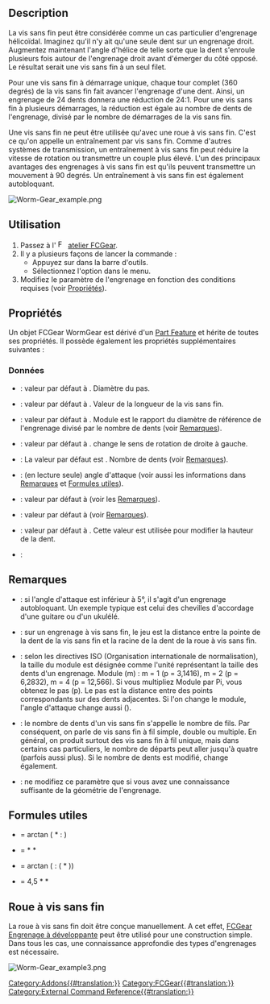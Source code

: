 <languages/>

{{Docnav/fr
|[[FCGear_CrownGear/fr|Engrenage couronne]]
|[[FCGear_TimingGear/fr|Engrenage de distribution]] 
|[[FCGear Workbench/fr|Atelier FCGear]]
|IconL=FCGear_CrownGear.svg
|IconR=FCGear_TimingGear.svg
|IconC=FCGear_workbench_icon.svg
}}

{{GuiCommand/fr
|Name=FCGear WormGear
|Name/fr=FCGear Vis sans fin
|MenuLocation=Gear → Worm Gear
|Workbenches=[[FCGear_Workbench/fr|FCGear]]
|Shortcut=Aucun
|Version=v0.16
|SeeAlso=[[PartDesign_InvoluteGear/fr|PartDesign Engrenage à développante]]
}}

<span id="Description"></span>
== Description ==

La vis sans fin peut être considérée comme un cas particulier d'engrenage hélicoïdal. Imaginez qu'il n'y ait qu'une seule dent sur un engrenage droit. Augmentez maintenant l'angle d'hélice de telle sorte que la dent s'enroule plusieurs fois autour de l'engrenage droit avant d'émerger du côté opposé. Le résultat serait une vis sans fin à un seul filet.

Pour une vis sans fin à démarrage unique, chaque tour complet (360 degrés) de la vis sans fin fait avancer l'engrenage d'une dent. Ainsi, un engrenage de 24 dents donnera une réduction de 24:1. Pour une vis sans fin à plusieurs démarrages, la réduction est égale au nombre de dents de l'engrenage, divisé par le nombre de démarrages de la vis sans fin.

Une vis sans fin ne peut être utilisée qu'avec une roue à vis sans fin. C'est ce qu'on appelle un entraînement par vis sans fin. Comme d'autres systèmes de transmission, un entraînement à vis sans fin peut réduire la vitesse de rotation ou transmettre un couple plus élevé. L'un des principaux avantages des engrenages à vis sans fin est qu'ils peuvent transmettre un mouvement à 90 degrés. Un entraînement à vis sans fin est également autobloquant.

[[Image:Worm-Gear_example.png]]
{{Caption|Engrenage à vis sans fin (nombre de dents 3)}}

<span id="Usage"></span>
==Utilisation==

# Passez à l' [[Image:FCGear_workbench_icon.svg|16px]] [[FCGear_Workbench/fr|atelier FCGear]].
# Il y a plusieurs façons de lancer la commande :
#* Appuyez sur {{Button|[[File:FCGear_WormGear.svg|16px]] [[FCGear_WormGear/fr|Worm Gear]]}} dans la barre d'outils.
#* Sélectionnez l'option {{MenuCommand|Gear → [[File:FCGear_WormGear.svg|16px]] Worm Gear}} dans le menu.
# Modifiez le paramètre de l'engrenage en fonction des conditions requises (voir [[#Propri.C3.A9t.C3.A9s|Propriétés]]).

<span id="Properties"></span>
==Propriétés==

Un objet FCGear WormGear est dérivé d'un [[Part_Feature/fr|Part Feature]] et hérite de toutes ses propriétés. Il possède également les propriétés supplémentaires suivantes :

<span id="Data"></span>
===Données===

{{Properties_Title|base}}

* {{PropertyData|diameter|Length}} : valeur par défaut à {{Value|5 mm}}. Diamètre du pas.
* {{PropertyData|height|Length}} : valeur par défaut à {{Value|5 mm}}. Valeur de la longueur de la vis sans fin.
* {{PropertyData|module|Length}} : valeur par défaut à {{Value|1 mm}}. Module est le rapport du diamètre de référence de l'engrenage divisé par le nombre de dents (voir [[#Remarques|Remarques]]).
* {{PropertyData|reverse_pitch|Bool}} : valeur par défaut à {{False}}. {{True}} change le sens de rotation de droite à gauche.
* {{PropertyData|teeth|Integer}} : La valeur par défaut est {{Value|3}}. Nombre de dents (voir [[#Remarques|Remarques]]).

{{Properties_Title|computed}}

* {{PropertyData|beta|Angle}} : (en lecture seule) angle d'attaque (voir aussi les informations dans [[#Remarques|Remarques]] et [[#Formules_utiles|Formules utiles]]).

{{Properties_Title|involute}}

* {{PropertyData|pressure_angle|Angle}} : valeur par défaut à {{Value|20 °}} (voir les [[#Remarques|Remarques]]).

{{Properties_Title|tolerance}}

* {{PropertyData|clearance|Float}} : valeur par défaut à {{Value|0.25}} (voir [[#Remarques|Remarques]]).
* {{PropertyData|head|Float}} : valeur par défaut à {{Value|0}}. Cette valeur est utilisée pour modifier la hauteur de la dent.

{{Properties_Title|version}}

* {{PropertyData|version|String}} :

<span id="Notes"></span>
==Remarques==

* {{Emphasis|beta}} : si l'angle d'attaque est inférieur à 5°, il s'agit d'un engrenage autobloquant. Un exemple typique est celui des chevilles d'accordage d'une guitare ou d'un ukulélé.
* {{Emphasis|clearance}} : sur un engrenage à vis sans fin, le jeu est la distance entre la pointe de la dent de la vis sans fin et la racine de la dent de la roue à vis sans fin.
* {{Emphasis|module}} : selon les directives ISO (Organisation internationale de normalisation), la taille du module est désignée comme l'unité représentant la taille des dents d'un engrenage. Module (m) : m = 1 (p = 3,1416), m = 2 (p = 6,2832), m = 4 (p = 12,566). Si vous multipliez Module par Pi, vous obtenez le pas (p). Le pas est la distance entre des points correspondants sur des dents adjacentes. Si l'on change le module, l'angle d'attaque change aussi ({{Emphasis|beta}}).
* {{Emphasis|teeth}} : le nombre de dents d'un vis sans fin s'appelle le nombre de fils. Par conséquent, on parle de vis sans fin à fil simple, double ou multiple. En général, on produit surtout des vis sans fin à fil unique, mais dans certains cas particuliers, le nombre de départs peut aller jusqu'à quatre (parfois aussi plus). Si le nombre de dents est modifié, {{Emphasis|beta}} change également.
* {{Emphasis|pressure_parameter}} : ne modifiez ce paramètre que si vous avez une connaissance suffisante de la géométrie de l'engrenage.

<span id="Useful_formulas"></span>
== Formules utiles ==

*{{Emphasis|beta (angle d'attaque)}} = arctan ({{Emphasis|module}} * {{Emphasis|teeth}} : {{Emphasis|pitchdiameter (diamètre)}})
*{{Emphasis|axial pitch}} = {{Emphasis|pi}} * {{Emphasis|module}} * {{Emphasis|teeth}}
*{{Emphasis|beta (angle d'attaque)}} = arctan ({{Emphasis|axial pitch}} : ({{Emphasis|pitchdiameter (diamètre)}} * {{Emphasis|pi}}))
*{{Emphasis|worm length}} = 4,5 * {{Emphasis|module}} * {{Emphasis|pi}}

<span id="Worm_wheel"></span>
== Roue à vis sans fin ==

La roue à vis sans fin doit être conçue manuellement. A cet effet, [[FCGear_InvoluteGear/fr|FCGear Engrenage à développante]] peut être utilisé pour une construction simple. Dans tous les cas, une connaissance approfondie des types d'engrenages est nécessaire.

[[Image:Worm-Gear example3.png]]
{{Caption|Vis sans fin avec roue à vis sans fin}}


{{Docnav/fr
|[[FCGear_CrownGear/fr|Engrenage couronne]]
|[[FCGear_TimingGear/fr|Engrenage de distribution]]
|[[FCGear_Workbench/fr|Atelier FCGear]]
|IconL=FCGear_CrownGear.svg
|IconR=FCGear_TimingGear.svg
|IconC=FCGear_workbench_icon.svg
}}

[[Category:Addons{{#translation:}}]]
[[Category:FCGear{{#translation:}}]]
[[Category:External Command Reference{{#translation:}}]]